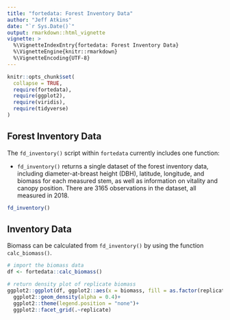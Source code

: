 ```yaml
---
title: "fortedata: Forest Inventory Data"
author: "Jeff Atkins"
date: "`r Sys.Date()`"
output: rmarkdown::html_vignette
vignette: >
  %\VignetteIndexEntry{fortedata: Forest Inventory Data}
  %\VignetteEngine{knitr::rmarkdown}
  %\VignetteEncoding{UTF-8}
---
```


```r
knitr::opts_chunk$set(
  collapse = TRUE,
  require(fortedata),
  require(ggplot2),
  require(viridis),
  require(tidyverse)
)
```

## Forest Inventory Data
The `fd_inventory()` script within `fortedata` currently includes one function:

* `fd_inventory()` returns a single dataset of the forest inventory data, including diameter-at-breast height (DBH), latitude, longitude, and biomass for each measured stem, as well as information on vitality and canopy position. There are 3165 observations in the dataset, all measured in 2018.

```r
fd_inventory()
```
## Inventory Data
  
Biomass can be calculated from `fd_inventory()` by using the function `calc_biomass()`.

```r
# import the biomass data
df <- fortedata::calc_biomass()

# return density plot of replicate biomass
ggplot2::ggplot(df, ggplot2::aes(x = biomass, fill = as.factor(replicate)))+
  ggplot2::geom_density(alpha = 0.4)+
  ggplot2::theme(legend.position = "none")+
  ggplot2::facet_grid(.~replicate)
```

